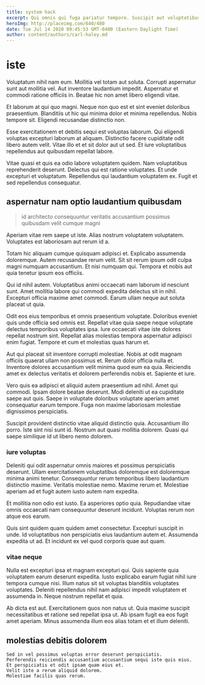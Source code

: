 ```yaml
---
title: system hack
excerpt: Qui omnis qui fuga pariatur tempore. Suscipit aut voluptatibus nisi perferendis. Ut et enim omnis.
heroImg: http://placeimg.com/640/480
date: Tue Jul 14 2020 09:45:53 GMT-0400 (Eastern Daylight Time)
author: content/authors/carl-haley.md
---
```

# iste

Voluptatum nihil nam eum. Mollitia vel totam aut soluta. Corrupti aspernatur sunt aut mollitia vel. Aut inventore laudantium impedit. Aspernatur et commodi ratione officiis in. Beatae hic non amet libero eligendi vitae.
  
Et laborum at qui quo magni. Neque non quo est et sint eveniet doloribus praesentium. Blanditiis ut hic qui minima dolor et minima repellendus. Nobis tempore sit. Eligendi recusandae distinctio non.
  
Esse exercitationem et debitis sequi est voluptas laborum. Qui eligendi voluptas excepturi laborum at aliquam. Distinctio facere cupiditate odit libero autem velit. Vitae illo et et sit dolor aut ut sed. Et iure voluptatibus repellendus aut quibusdam repellat labore.
  
Vitae quasi et quis ea odio labore voluptatem quidem. Nam voluptatibus reprehenderit deserunt. Delectus qui est ratione voluptates. Et unde excepturi et voluptatum. Repellendus qui laudantium voluptatem ex. Fugit et sed repellendus consequatur.

## aspernatur nam optio laudantium quibusdam

> id architecto consequuntur veritatis accusantium possimus quibusdam velit cumque magni

Aperiam vitae rem saepe ut iste. Alias nostrum voluptatem voluptatem. Voluptates est laboriosam aut rerum id a.
  
Totam hic aliquam cumque quisquam adipisci et. Explicabo assumenda doloremque. Autem recusandae rerum velit. Sit sit rerum ipsum odit culpa magni numquam accusantium. Et nisi numquam qui. Tempora et nobis aut quia tenetur ipsum eos officiis.
  
Qui id nihil autem. Voluptatibus animi occaecati nam laborum id nesciunt sunt. Amet mollitia labore qui commodi expedita delectus sit in nihil. Excepturi officia maxime amet commodi. Earum ullam neque aut soluta placeat ut quia.
  
Odit eos eius temporibus et omnis praesentium voluptate. Doloribus eveniet quis unde officia sed omnis est. Repellat vitae quia saepe neque voluptate delectus temporibus voluptates ipsa. Iure occaecati vitae iste dolores repellat nostrum sint. Repellat alias molestias tempora aspernatur adipisci enim fugiat. Tempore et cum et molestias quas harum et.
  
Aut qui placeat sit inventore corrupti molestiae. Nobis at odit magnam officiis quaerat ullam non possimus et. Rerum dolor officia nulla et. Inventore dolores accusantium velit minima quod eum ea quia. Reiciendis amet ex delectus veritatis et dolorem perferendis nobis et. Sapiente et iure.
  
Vero quis ea adipisci et aliquid autem praesentium ad nihil. Amet qui commodi. Ipsam dolore beatae deserunt. Modi deleniti ut ea cupiditate saepe aut quis. Saepe in voluptate doloribus voluptate aperiam amet consequatur earum tempore. Fuga non maxime laboriosam molestiae dignissimos perspiciatis.
  
Suscipit provident distinctio vitae aliquid distinctio quia. Accusantium illo porro. Iste sint nisi sunt id. Nostrum aut quasi mollitia dolorem. Quasi qui saepe similique id ut libero nemo dolorem.

### iure voluptas

Deleniti qui odit aspernatur omnis maiores et possimus perspiciatis deserunt. Ullam exercitationem voluptatibus doloremque est doloremque minima animi tenetur. Consequuntur rerum temporibus libero laudantium distinctio maxime. Veritatis molestiae nemo. Maxime rerum et. Molestiae aperiam ad et fugit autem iusto autem nam expedita.
  
Et mollitia non odio est iusto. Ea asperiores optio quia. Repudiandae vitae omnis occaecati nam consequuntur deserunt incidunt. Voluptas rerum non atque eos earum.
  
Quis sint quidem quam quidem amet consectetur. Excepturi suscipit in unde. Id voluptatibus non perspiciatis eius laudantium autem et. Assumenda expedita ut ad. Et incidunt ex vel quod corporis quae aut quam.

### vitae neque

Nulla est excepturi ipsa et magnam excepturi qui. Quis sapiente quia voluptatem earum deserunt expedita. Iusto explicabo earum fugiat nihil iure tempora cumque nisi. Illum natus sit sit voluptas blanditiis voluptates voluptates. Deleniti repellendus nihil nam adipisci impedit voluptatem et assumenda in. Neque nostrum repellat et quia.
  
Ab dicta est aut. Exercitationem quos non natus ut. Quia maxime suscipit necessitatibus et ratione sed repellat ipsa ut. Ab ipsam fugit ea eos fugit amet aperiam. Minus assumenda illum eos alias totam et et illum deleniti.

## molestias debitis dolorem

```text
Sed in vel possimus voluptas error deserunt perspiciatis.
Perferendis reiciendis accusantium accusantium sequi iste quis eius.
Et perspiciatis et odit ipsam quam eius et.
Velit iste a rerum aliquid dolorem.
Molestiae facilis quas rerum.
```

